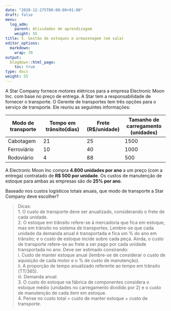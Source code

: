 ```yaml
---
date: "2020-12-275T00:00:00+01:00"
draft: false
menu:
  log_adm:
    parent: Atividades de aprendizagem
    weight: 55
title: 5. Gestão de estoques e armazenagem (em sala)
editor_options: 
  markdown: 
    wrap: 70
output: 
  blogdown::html_page:
    toc: true
type: docs
weight: 55
---
```




A Star Company fornece motores elétricos para a empresa Electronic Moon Inc. com base no preço de entrega. A Star tem a responsabilidade de fornecer o transporte. O Gerente de transportes tem três opções para o serviço de transporte. Ele reuniu as seguintes informações:

Modo de transporte	|Tempo em trânsito(dias)	|Frete (R$/unidade)	|Tamanho de carregamento (unidades)
---------|-----------|---------|-----------
Cabotagem |	21	|25|	1500
Ferroviário	|10	|40	|1000
Rodoviário	|4	|88	|500
 
A Electronic Moon Inc compra **4.800 unidades por ano** a um preço (com a entrega) contratado de **R$ 500 por unidade**. Os custos de manutenção de estoque para ambas as empresas são de **25% por ano**. 

Baseado nos custos logísticos totais anuais, que modo de transporte a Star Company deve escolher? 

> Dicas:   
1.	O custo de transporte deve ser anualizado, considerando o frete de cada unidade.  
2.	O estoque em trânsito refere-se à mercadoria que fica em estoque, mas em trânsito no sistema de transportes. Lembre-se que cada unidade da demanda anual é transportada e fica um % do ano em trânsito; e o custo de estoque incide sobre cada peça. Ainda, o custo de transporte refere-se ao frete a ser pago por cada unidade transportada no ano. Deve ser estimado consirando:    
   i.	Custo de manter estoque anual (lembre-se de considerar o custo de aquisição de cada motor e o % de custo de manutenção).  
   ii.	A proporção de tempo anualizado referente ao tempo em trânsito (TT/365).  
   iii.	Demanda anual.  
3.	O custo do estoque na fábrica de componentes considera o estoque médio (unidades no carregamento dividido por 2) e o custo de manutenção de cada item em estoque.     
4.	Pense no custo total = custo de manter estoque + custo de transporte.  

